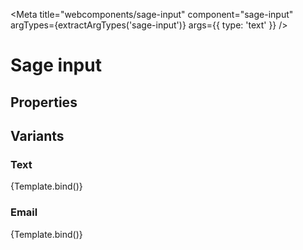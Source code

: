 

<Meta title="webcomponents/sage-input" component="sage-input" argTypes={extractArgTypes('sage-input')} args={{ type: 'text' }} />


# Sage input

<p>
</p>

## Properties
<ArgsTable of="sage-input" />

## Variants

### Text
<Canvas>
  <Story name="Text" args={{ label: 'Name', type: 'text', value: 'Frank Dux' }}>
    {Template.bind()}
  </Story>
</Canvas>

### Email
<Canvas>
  <Story name="Email" args={{ type: 'email', value: 'user123@test.com' }}>
    {Template.bind()}
  </Story>
</Canvas>
